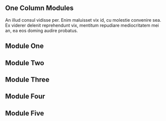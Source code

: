 
<Meta of={OneColumn} />

<Unstyled>
  <section style={{ maxWidth: '720px' }}>
    <h1>One Column Modules</h1>
    <p>
      An illud consul vidisse per. Enim maluisset vix id, cu molestie convenire sea. Ex viderer
      delenit reprehendunt vix, mentitum repudiare mediocritatem mei an, ea eos doming audire
      probatus.
    </p>
  </section>
  <section class="margin-bottom_40">
    <div class="module-container dashed-border">
      <div class="max-width_600 background-color_gray border-radius_12 height_224"></div>
    </div>
  </section>
  <section>
    <h2>Module One</h2>
    <Canvas
      of={OneColumn.ModuleOne}
      additionalActions={[gitHubAction]}
      source={{ code: HeroCTACode }}
    />
    <h2>Module Two</h2>
    <Canvas
      of={OneColumn.ModuleTwo}
      additionalActions={[gitHubAction]}
      source={{ code: HeroNoCTACode }}
    />
    <h2>Module Three</h2>
    <Canvas
      of={OneColumn.ModuleThree}
      additionalActions={[gitHubAction]}
      source={{ code: HeroNoCTACode }}
    />
    <h2>Module Four</h2>
    <Canvas
      of={OneColumn.ModuleFour}
      additionalActions={[gitHubAction]}
      source={{ code: HeroNoCTACode }}
    />
    <h2>Module Five</h2>
    <Canvas
      of={OneColumn.ModuleFive}
      additionalActions={[gitHubAction]}
      source={{ code: HeroNoCTACode }}
    />
  </section>
</Unstyled>
